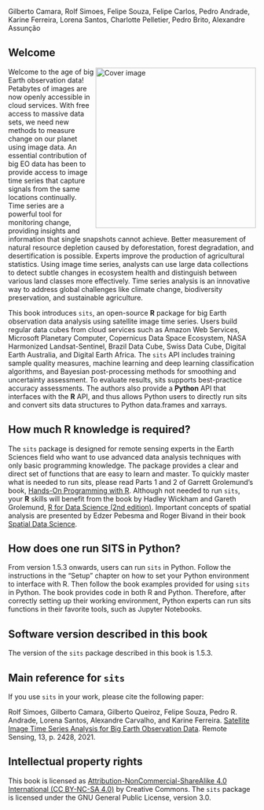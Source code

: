 
Gilberto Camara, Rolf Simoes, Felipe Souza, Felipe Carlos, Pedro Andrade, Karine Ferreira, Lorena Santos, Charlotte Pelletier, Pedro Brito, Alexandre Assunção

## Welcome {.unnumbered}

<a href="https://github.com/e-sensing/sitsbook"><img class="cover" src="images/cover_sits_book.png" width="326" align="right" alt="Cover image" /></a>

Welcome to the age of big Earth observation data! Petabytes of images are now openly accessible in cloud services. With free access to massive data sets, we need new methods to measure change on our planet using image data. An essential contribution of big EO data has been to provide access to image time series that capture signals from the same locations continually. Time series are a powerful tool for monitoring change, providing insights and information that single snapshots cannot achieve. Better measurement of natural resource depletion caused by deforestation, forest degradation, and desertification is possible. Experts improve the production of agricultural statistics. Using image time series, analysts can use large data collections to detect subtle changes in ecosystem health and distinguish between various land classes more effectively. Time series analysis is an innovative way to address global challenges like climate change, biodiversity preservation, and sustainable agriculture.

This book introduces `sits`, an open-source **R** package for big Earth observation data analysis using satellite image time series. Users build regular data cubes from cloud services such as Amazon Web Services, Microsoft Planetary Computer, Copernicus Data Space Ecosystem, NASA Harmonized Landsat-Sentinel, Brazil Data Cube, Swiss Data Cube, Digital Earth Australia, and Digital Earth Africa. The `sits` API includes training sample quality measures, machine learning and deep learning classification algorithms, and Bayesian post-processing methods for smoothing and uncertainty assessment. To evaluate results, sits supports best-practice accuracy assessments. The authors also provide a **Python** API that interfaces with the **R** API, and thus allows Python users to directly run sits and convert sits data structures to Python data.frames and xarrays.


## How much R knowledge is required?{-}

The `sits` package is designed for remote sensing experts in the Earth Sciences field who want to use advanced data analysis techniques with only basic programming knowledge. The package provides a clear and direct set of functions that are easy to learn and master. To quickly master what is needed to run sits, please read Parts 1 and 2 of Garrett Grolemund’s book, [Hands-On Programming with R](https://rstudio-education.github.io/hopr/). Although not needed to run `sits`, your **R** skills will benefit from the book by Hadley Wickham and Gareth Grolemund, [R for Data Science (2nd edition)](https://r4ds.hadley.nz/). Important concepts of spatial analysis are presented by Edzer Pebesma and Roger Bivand in their book [Spatial Data Science](https://r-spatial.org/book/).


## How does one run SITS in Python?{-}

From version 1.5.3 onwards, users can run `sits` in Python. Follow the instructions in the “Setup” chapter on how to set your Python environment to interface with R. Then follow the book examples provided for using `sits` in Python. The book provides code in both R and Python. Therefore, after correctly setting up their working environment, Python experts can run sits functions in their favorite tools, such as Jupyter Notebooks.


## Software version described in this book{-}

The version of the `sits` package described in this book is 1.5.3.

## Main reference for `sits` {-}

If you use `sits` in your work, please cite the following paper: 

Rolf Simoes, Gilberto Camara, Gilberto Queiroz, Felipe Souza, Pedro R. Andrade,  Lorena Santos, Alexandre Carvalho, and Karine Ferreira. [Satellite Image Time Series Analysis for Big Earth Observation Data]([https://doi.org/10.3390/rs13132428). Remote Sensing, 13, p. 2428, 2021.

## Intellectual property rights {-}

This book is licensed as [Attribution-NonCommercial-ShareAlike 4.0 International (CC BY-NC-SA 4.0)](https://creativecommons.org/licenses/by-nc-sa/4.0/) by Creative Commons. The `sits` package is licensed under the GNU General Public License, version 3.0. 
